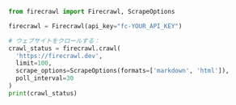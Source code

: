 ```python Python
from firecrawl import Firecrawl, ScrapeOptions

firecrawl = Firecrawl(api_key="fc-YOUR_API_KEY")

# ウェブサイトをクロールする：
crawl_status = firecrawl.crawl(
  'https://firecrawl.dev', 
  limit=100, 
  scrape_options=ScrapeOptions(formats=['markdown', 'html']),
  poll_interval=30
)
print(crawl_status)
```
